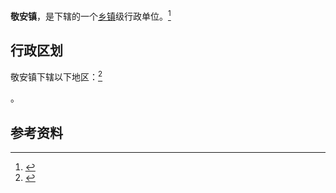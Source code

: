 {{中国乡级行政区|32/03/22/110/000}}

'''敬安镇'''，是{{PRC admin/fullname|32/03/22/110/000|3}}下辖的一个[[乡镇|乡镇]]级行政单位。<ref>{{PRC admin/ref sgc|{{PRC admin/parent|32/03/22/110/000}}}}</ref>

== 行政区划 ==

敬安镇下辖以下地区：<ref>{{PRC admin/ref sgc|32/03/22/110/000}}</ref>

{{PRC admin/children|32/03/22/110/000}}。

== 参考资料 ==

{{reflist}}

{{行政区划小作品}}
{{PRC admin/navcat|32/03/22/110/000}}